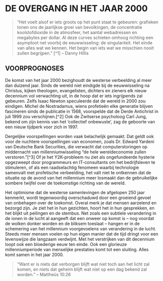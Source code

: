# DE OVERGANG IN HET JAAR 2000

> “Het voelt alsof er iets groots op het punt staat te gebeuren: grafieken tonen ons de jaarlijkse groei van bevolkingen, de concentratie koolstofdioxide in de atmosfeer, het aantal webadressen en megabytes per dollar. Al deze curves schieten omhoog richting een asymptoot net voorbij de eeuwwisseling: de singulariteit. Het einde van alles wat we kennen. Het begin van iets wat we misschien nooit zullen begrijpen.” [^1] – Danny Hillis

## VOORPROGNOSES

De komst van het jaar 2000 bezighoudt de westerse verbeelding al meer dan duizend jaar. Sinds de wereld niet eindigde bij de eeuwwisseling na Christus, kijken theologen, evangelisten, dichters en zieners elk nieuw decennium vol verwachting uit, in de hoop dat er iets ingrijpends zal gebeuren. Zelfs Isaac Newton speculeerde dat de wereld in 2000 zou eindigen. Michel de Nostradamus, wiens profetieën elke generatie blijven fascineren sinds de publicatie in 1568, voorspelde dat de Derde Antichrist in juli 1999 zou verschijnen.[^2] Ook de Zwitserse psycholoog Carl Jung, bekend om zijn kennis van het ‘collectief onbewuste’, zag de geboorte van een nieuw tijdperk voor zich in 1997.

Dergelijke voorspellingen worden vaak belachelijk gemaakt. Dat geldt ook voor de nuchtere voorspellingen van economen, zoals Dr. Edward Yardeni van Deutsche Bank Securities, die verwacht dat computerstoringen op middernacht van millenniumwisseling “de hele wereldeconomie zullen verstoren.”[^3] Of je het Y2K-probleem nu ziet als ongefundeerde hysterie opgezweept door programmeurs en IT-consultants om het bedrijfsleven te stimuleren, of als een raadselachtig fenomeen waarbij technologie samenvalt met profetische verbeelding, het valt niet te ontkennen dat de situatie op de avond van het millennium meer losmaakt dan de gebruikelijke sombere twijfel over de toekomstige richting van de wereld.

Het optimisme dat de westerse samenlevingen de afgelopen 250 jaar kenmerkt, wordt tegenwoordig overschaduwd door een groeiend gevoel van onbehagen over de toekomst. Overal merk je dat mensen aarzelend en bezorgd zijn. Je ziet het in hun gezichten, hoort het in hun gesprekken, en het blijkt uit peilingen en de stembus. Net zoals een subtiele verandering in de ionen in de lucht al aangeeft dat een onweer op komst is – nog voordat de wolken donker worden en de bliksem toeslaat – hangen er in de schemering van het millennium voorgevoelens van verandering in de lucht. Steeds meer mensen voelen op hun eigen manier dat de tijd dringt voor een levenswijze die langzaam verdwijnt. Met het verstrijken van dit decennium loopt ook een bloederige eeuw ten einde. Ook een glorieuze millenniumperiode van menselijke prestaties komt tot een sluiting. Alles komt samen in het jaar 2000.

> “Want er is niets dat verborgen blijft wat niet toch aan het licht zal komen, en niets dat geheim blijft wat niet op een dag bekend zal worden.” – Mattheüs 10:26